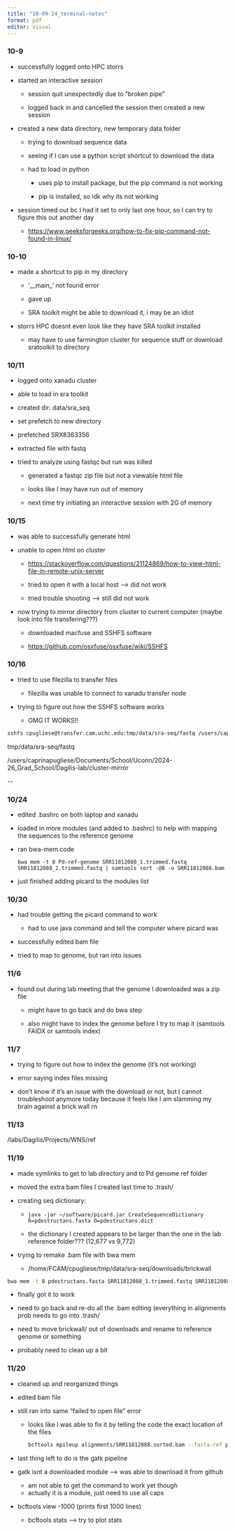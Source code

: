 ```yaml
---
title: "10-09-24_terminal-notes"
format: pdf
editor: visual
---
```


### 10-9

-   successfully logged onto HPC storrs

-   started an interactive session

    -   session quit unexpectedly due to "broken pipe"

    -   logged back in and cancelled the session then created a new session

-   created a new data directory, new temporary data folder

    -   trying to download sequence data

    -   seeing if I can use a python script shortcut to download the data

    -   had to load in python

        -   uses pip to install package, but the pip command is not working

        -   pip is installed, so idk why its not working

-   session timed out bc I had it set to only last one hour, so I can try to figure this out another day

    -   <https://www.geeksforgeeks.org/how-to-fix-pip-command-not-found-in-linux/>

### 10-10

-   made a shortcut to pip in my directory

    -   '\_\_main\_' not found error

    -   gave up

    -   SRA toolkit might be able to download it, i may be an idiot

-   storrs HPC doesnt even look like they have SRA toolkit installed

    -   may have to use farmington cluster for sequence stuff or download sratoolkit to directory

### 10/11

-   logged onto xanadu cluster

-   able to load in sra toolkit

-   created dir: data/sra_seq

-   set prefetch to new directory

-   prefetched SRX8363356

-   extracted file with fastq

-   tried to analyze using fastqc but run was killed

    -   generated a fastqc zip file but not a viewable html file

    -   looks like I may have run out of memory

    -   next time try initiating an interactive session with 2G of memory

### 10/15

-   was able to successfully generate html

-   unable to open html on cluster

    -   <https://stackoverflow.com/questions/21124869/how-to-view-html-file-in-remote-unix-server>

    -   tried to open it with a local host --\> did not work

    -   tried trouble shooting --\> still did not work

-   now trying to mirror directory from cluster to current computer (maybe look into file transfering???)

    -   downloaded macfuse and SSHFS software

    -   <https://github.com/osxfuse/osxfuse/wiki/SSHFS>

### 10/16

-   tried to use filezilla to transfer files

    -   filezilla was unable to connect to xanadu transfer node

-   trying to figure out how the SSHFS software works

    -   OMG IT WORKS!!

``` bash
sshfs cpugliese@transfer.cam.uchc.edu:tmp/data/sra-seq/fastq /users/caprinapugliese/Documents/School/Uconn/2024-26_Grad_School/Dagilis-lab/cluster-mirror
```

tmp/data/sra-seq/fastq

/users/caprinapugliese/Documents/School/Uconn/2024-26_Grad_School/Dagilis-lab/cluster-mirror

\--

### 10/24

-   edited .bashrc on both laptop and xanadu

-   loaded in more modules (and added to .bashrc) to help with mapping the sequences to the reference genome

-   ran bwa-mem code

    `bwa mem -t 8 Pd-ref-genome SRR11812088_1.trimmed.fastq SRR11812088_2.trimmed.fastq | samtools sort -@8 -o SRR11812088.bam`

-   just finished adding picard to the modules list

### 10/30

-   had trouble getting the picard command to work

    -   had to use java command and tell the computer where picard was

-   successfully edited bam file

-   tried to map to genome, but ran into issues

### 11/6

-   found out during lab meeting that the genome I downloaded was a zip file

    -   might have to go back and do bwa step

    -   also might have to index the genome before I try to map it (samtools FAIDX or samtools index)

### 11/7

-   trying to figure out how to index the genome (it's not working)

-   error saying index files missing

-   don't know if it's an issue with the download or not, but I cannot troubleshoot anymore today because it feels like I am slamming my brain against a brick wall rn

### 11/13

/labs/Dagilis/Projects/WNS/ref

### 11/19

-   made symlinks to get to lab directory and to Pd genome ref folder

-   moved the extra bam files I created last time to .trash/

-   creating seq dictionary:

    -   `java -jar ~/software/picard.jar CreateSequenceDictionary R=pdestructans.fasta O=pdestructans.dict`

    -   the dictionary I created appears to be larger than the one in the lab reference folder??? (12,677 vs 9,772)

-   trying to remake .bam file with bwa mem

    -   /home/FCAM/cpugliese/tmp/data/sra-seq/downloads/brickwall

```bash
bwa mem -t 8 pdestructans.fasta SRR11812088_1.trimmed.fastq SRR11812088_2.trimmed.fastq | samtools sort -@8 -o SRR11812088-aligned.bam
```

-   finally got it to work

-   need to go back and re-do all the .bam editing (everything in alignments prob needs to go into .trash/

-   need to move brickwall/ out of downloads and rename to reference genome or something

-   probably need to clean up a bit

### 11/20

-   cleaned up and reorganized things

-   edited bam file

-   still ran into same "failed to open file" error

    -   looks like I was able to fix it by telling the code the exact location of the files

        ```bash
        bcftools mpileup alignments/SRR11812088.sorted.bam --fasta-ref pd_ref/pdestructans.fasta | bcftools call -m --ploidy 1 -Oz -o test.g.vcf.gz
        ```

-   last thing left to do is the gatk pipeline

-   gatk isnt a downloaded module --\> was able to download it from github

    -   am not able to get the command to work yet though
    -   actually it is a module, just need to use all caps

-   bcftools view -1000 (prints first 1000 lines)

    -   bcftools stats --\> try to plot stats
